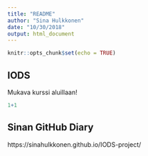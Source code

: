 ```yaml
---
title: "README"
author: "Sina Hulkkonen"
date: "10/30/2018"
output: html_document
---
```


```r
knitr::opts_chunk$set(echo = TRUE)
```

## IODS
Mukava kurssi aluillaan!

```r
1+1
```

## Sinan GitHub Diary

https://sinahulkkonen.github.io/IODS-project/